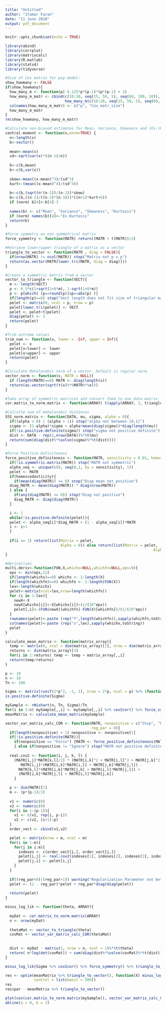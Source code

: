 ```yaml
---
title: "Untitled"
author: "Itamar Faran"
date: "11 June 2018"
output: pdf_document
---
```


```r
knitr::opts_chunk$set(echo = TRUE)
```

```r
library(abind)
library(corrplot)
library(matrixcalc)
library(R.matlab)
library(stats4)
library(tidyverse)

#Size of Cov matrix for pxp model:
show_howmany <- FALSE
if(show_howmany){
  how_many_m <- function(p) 0.125*p*(p-1)*(p*(p-1) + 2)
  how_many_m_matr <- cbind(c(10:20, seq(25, 50, 5), seq(60, 100, 10)),
                           how_many_m(c(10:20, seq(25, 50, 5), seq(60, 100, 10))))
  colnames(how_many_m_matr) <- c("p", "Cov_matr_size")
  how_many_m_matr
}
rm(show_howmany, how_many_m_matr)

#Calculate non-biased estimates for Mean, Variance, Skewness and (Ex-)Kurtosis
central.moment <- function(x,norm=TRUE) {
  n<-length(x)
  b<-vector()
  
  mean<-mean(x)
  sd<-sqrt(var(x)*((n-1)/n))
  
  b<-c(b,mean)
  b<-c(b,var(x))
  
  skew<-mean((x-mean)^3)/(sd^3)
  kurt<-(mean((x-mean)^4)/(sd^4))
  
  b<-c(b,(sqrt(n*(n-1))/(n-2))*skew)
  b<-c(b,((n-1)/((n-2)*(n-3)))*((n+1)*kurt+6))
  if (norm) b[4]<-b[4]-3
  
  names(b) <- c("Mean", "Variance", "Skewness", "Kurtosis")
  if (norm) names(b)[4]<-"Ex.Kurtosis"
  return(b)
}

#Force symmetry on non-symmetrical matrix
force_symmetry <- function(MATR) return((MATR + t(MATR))/2)

#Retrieve lower/upper triangle of a matrix as a vector
triangle_to_vector <- function(MATR , diag = FALSE){
  if(nrow(MATR) != ncol(MATR)) stop("Matrix not p x p")
  return(as.vector(MATR[lower.tri(MATR, diag = diag)]))
}

#Create a symmetric matrix from a vector
vector_to_triangle <- function(VECT){
  m <- length(VECT)
  p <- 0.5*c(1+sqrt(1+8*m), 1-sqrt(1+8*m))
  p <- p[which( (p==round(p))&p==abs(p) )]
  if(length(p)==0) stop("Vect length does not fit size of triangular matrix")
  pelet <- matrix(0, ncol = p, nrow = p)
  pelet[lower.tri(pelet)] <- VECT
  pelet <- pelet+t(pelet)
  diag(pelet) <- 1
  return(pelet)
}

#Trim extreme values
trim_num <- function(x, lower = -Inf, upper = Inf){
  pelet <- x
  pelet[x<lower] <- lower
  pelet[x>upper] <- upper
  return(pelet)
}

#Calculate Maholonobis norm of a vector. Default is regular norm.
vector_norm <- function(x, MATR = NULL){
  if (length(MATR)==0) MATR <- diag(length(x))
  return(as.vector(sqrt(t(x)%*%MATR%*%x)))
}

#Take array of symmetric matrices and convert them to one data matrix
cor.matrix_to_norm.matrix <- function(ARRAY) t(apply(ARRAY, 3, triangle_to_vector))

#Calculte sum of mahalonobis distances
SSS_norm.matrix <- function(DATA, mu, sigma, alpha = 0){
  if((alpha < 0) | (alpha > 1)) stop("alpha not between [0,1]")
  sigma <- (1-alpha)*sigma + alpha*mean(diag(sigma))*diag(length(mu))
  if(!is.positive.definite(sigma)) stop("sigma not positive definite")
  dist <- DATA - rep(1,nrow(DATA))%*%t(mu)
  return(sum(diag(dist%*%solve(sigma)%*%t(dist))))
}

#Force Positive Definiteness
force_positive_definiteness <- function(MATR, sensitivity = 0.01, homoscedasticity = FALSE){
  if(!is.symmetric.matrix(MATR)) stop("MATR not symmetric")
  alpha_seq <- unique(c(0, seq(0,1, by = sensitivity), 1))
  pelet <- MATR
  if(homoscedasticity){
    if(mean(diag(MATR)) <= 0) stop("Diag mean not positive")
  diag_MATR <- mean(diag(MATR)) * diag(nrow(MATR))
  } else {
    if(any(diag(MATR) <= 0)) stop("Diag not positive")
    diag_MATR <- diag(diag(MATR))
  }

  i <- 1
  while(!is.positive.definite(pelet)){
  pelet <- alpha_seq[i]*diag_MATR + (1 - alpha_seq[i])*MATR
  i <- i+1
  }
  
  if(i == 1) return(list(Matrix = pelet,
                         Alpha = 0)) else return(list(Matrix = pelet,
                                                                   Alpha = alpha_seq[i-1]))
}

#derivatives
multi.deriv<-function(FUN,X,whichx=NULL,whichfn=NULL,eps=9){
  eps <- min(eps,12)
  if(length(whichx)==0) whichx <- 1:length(X)
  if(length(whichfn)==0) whichfn <- 1:length(FUN(X))
  lex<-length(whichx)
  pelet<-matrix(ncol=lex,nrow=length(whichfn))
  for (i in 1:lex){
    newX<-X
    newX[whichx[i]]<-X[whichx[i]]+(1/(10^eps))
    pelet[,i]<-(FUN(newX)[whichfn]-FUN(X)[whichfn])/(1/(10^eps))
  }
  rownames(pelet)<-paste (rep("f",length(whichfn)),sapply(whichfn,toString))
  colnames(pelet)<-paste (rep("x",lex),sapply(whichx,toString))
  pelet
}

calculate_mean_matrix <- function(matrix_array){
  temp <- matrix(0, ncol = dim(matrix_array)[2], nrow = dim(matrix_array)[1])
  returns <- dim(matrix_array)[3]
  for(i in 1:returns) temp <- temp + matrix_array[,,i]
  return(temp/returns)
}

```

```r
p <- 10
n <- 10
Tn <- 100

Sigma <- matrix(runif(2*p^2, -1, 1), nrow = 2*p, ncol = p) %>% (function(A) t(A)%*%A)
is.positive.definite(Sigma)

mySample <- rWishart(n, Tn, Sigma)/Tn
for(i in 1:n) mySample[,,i] <- mySample[,,i] %>% cov2cor() %>% force_symmetry()
meanMatrix <- calculate_mean_matrix(mySample)
```

```r
vector_var_matrix_calc_COR <- function(MATR, nonpositive = c("Stop", "Force", "Ignore"),
                                       reg_par = 0){
  if(length(nonpositive) > 1) nonpositive <- nonpositive[1]
  if(!is.positive.definite(MATR)){
    if(nonpositive == "Force") {MATR <- force_positive_definiteness(MATR)$Matrix
    } else if(nonpositive != "Ignore") stop("MATR not positive definite") }
  
  real.cov2 <- function(i, j, k, l) {
    (MATR[i,j]*MATR[k,l]/2) * (MATR[i,k]^2 + MATR[i,l]^2 + MATR[j,k]^2 + MATR[j,l]^2) -
       MATR[i,j]*(MATR[i,k]*MATR[i,l] + MATR[j,k]*MATR[j,l]) -
      MATR[k,l]*(MATR[i,k]*MATR[j,k] + MATR[i,l]*MATR[j,l]) +
      (MATR[i,k]*MATR[j,l] + MATR[i,l]*MATR[j,k])
    }

  p <- dim(MATR)[1]
  m <- (p*(p-1)/2)
  
  v1 <- numeric(0)
  v2 <- numeric(0)
  for(i in 1:(p-1)){
    v1 <- c(v1, rep(i, p-i))
    v2 <- c(v2, (i+1):p)
  }
  order_vect <- cbind(v1,v2)

  pelet <- matrix(nrow = m, ncol = m)
  for(i in 1:m){
    for(j in i:m){
      indexes <- c(order_vect[i,], order_vect[j,])
      pelet[i,j] <- real.cov2(indexes[1], indexes[2], indexes[3], indexes[4])
      pelet[j,i] <- pelet[i,j]
    }
  }
  
  if((reg_par<0)|(reg_par>1)) warning("Regularization Parameter not between 0,1")
  pelet <- (1 - reg_par)*pelet + reg_par*diag(diag(pelet))
  
  return(pelet)
}

minus_log_lik <- function(theta, ARRAY){
  
  myDat <- cor.matrix_to_norm.matrix(ARRAY)
  n <- nrow(myDat)
  
  thetaMat <- vector_to_triangle(theta)
  covMat <- vector_var_matrix_calc_COR(thetaMat)
  
  
  dist <- myDat - matrix(1, nrow = n, ncol = 1)%*%t(theta)
  return( n*log(det(covMat)) + sum(diag(dist%*%solve(covMat)%*%t(dist))) )
}

minus_log_lik(Sigma %>% cov2cor() %>% force_symmetry() %>% triangle_to_vector(), mySample)

res <- optim(meanMatrix %>% triangle_to_vector(), function(X) minus_log_lik(X, mySample),
             control = list(maxit = 500))
res
res$par - meanMatrix %>% triangle_to_vector()

plot(cov(cor.matrix_to_norm.matrix(mySample)), vector_var_matrix_calc_COR(meanMatrix)/n)
abline(a = 0, b = 1)
```
